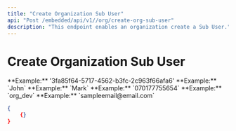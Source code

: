 ```yaml
---
title: "Create Organization Sub User"
api: "Post /embedded/api/v1//org/create-org-sub-user"
description: "This endpoint enables an organization create a Sub User."
---
```


# Create Organization Sub User

<ParamField body="orgId" type="string" required>
	**Example:** '3fa85f64-5717-4562-b3fc-2c963f66afa6'
</ParamField>

<ParamField body="firstName" type="string" required>
	**Example:** `John`
</ParamField>

<ParamField body="lastName" type="string" required>
	**Example:** `Mark`
</ParamField>

<ParamField body="phoneNumber" type="string" required>
    **Example:** `070177755654`
</ParamField>

<ParamField body="gender" type="string" required>
</ParamField>

<ParamField body="subUserType" type="string" required>
	**Example:** `org_dev`
</ParamField>

<ParamField body="email" type="string" required>
    **Example:** `sampleemail@email.com`
</ParamField>

<ParamField body="bvn" type="string" required>
</ParamField>

<ParamField body="nin" type="string" required>
</ParamField>



<ResponseExample>

```json
{
	{}
}
```

</ResponseExample>